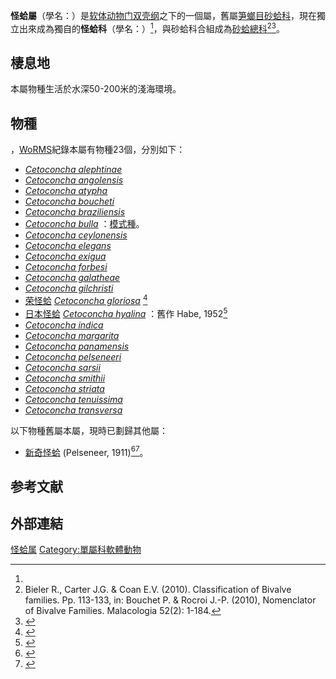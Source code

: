 {{Automatic taxobox
 | taxon = Cetoconcha
 | authority = Dall, 1886
 | parent_authority = Ridewood, 1903
}}

'''怪蛤屬'''（學名：{{lang|la|''Cetoconcha''}}）是[[软体动物门|软体动物门]][[双壳纲|双壳纲]]之下的一個屬，舊屬[[笋螂目|笋螂目]][[砂蛤科|砂蛤科]]{{r|zgdwz}}，現在獨立出來成為獨自的'''怪蛤科'''（學名：{{lang|la|Cetoconchidae}}）<ref name="WoRMS_138372" />，與砂蛤科合組成為[[砂蛤總科|砂蛤總科]]<ref name=Nomenclator>Bieler R., Carter J.G. & Coan E.V. (2010). Classification of Bivalve families. Pp. 113-133, in: Bouchet P. & Rocroi J.-P. (2010), Nomenclator of Bivalve Families. Malacologia 52(2): 1-184.</ref><ref name="WoRMS_382317">{{cite WoRMS |id=382317|title=Poromyoidea Dall, 1886 |last1=Gofas |first=Serge |last2=Bouchet |first2=Philippe |date=2010-09-15 |accessdate=2015-05-10 }}</ref>。

==棲息地==
本屬物種生活於水深50-200米的淺海環境。

==物種==
{{asof|2017|12|12}}，[[WoRMS|WoRMS]]紀錄本屬有物種23個，分別如下{{r|WoRMS_138372}}：
* ''[[Cetoconcha_alephtinae|Cetoconcha alephtinae]]'' {{small|(Krylova, 1991)}}
* ''[[Cetoconcha_angolensis|Cetoconcha angolensis]]'' {{small|Allen & Morgan, 1981}}
* ''[[Cetoconcha_atypha|Cetoconcha atypha]]'' {{small|Verrill & Bush, 1898}}
* ''[[Cetoconcha_boucheti|Cetoconcha boucheti]]'' {{small|Poutiers & Bernard, 1995}}
* ''[[Cetoconcha_braziliensis|Cetoconcha braziliensis]]'' {{small|Allen & Morgan, 1981}}
* ''[[Cetoconcha_bulla|Cetoconcha bulla]]'' {{small|(Dall, 1881)}}：[[模式種|模式種]]。
* ''[[Cetoconcha_ceylonensis|Cetoconcha ceylonensis]]'' {{small|Knudsen, 1970}}
* ''[[Cetoconcha_elegans|Cetoconcha elegans]]'' {{small|(Krylova, 1991)}}
* ''[[Cetoconcha_exigua|Cetoconcha exigua]]'' {{small|Poutiers & Bernard, 1995}}
* ''[[Cetoconcha_forbesi|Cetoconcha forbesi]]'' {{small|(H. Adams, 1875)}}
* ''[[Cetoconcha_galatheae|Cetoconcha galatheae]]'' {{small|Knudsen, 1970}}
* ''[[Cetoconcha_gilchristi|Cetoconcha gilchristi]]'' {{small|(G. B. Sowerby III, 1904)}}
* [[荣怪蛤|荣怪蛤]] ''[[Cetoconcha_gloriosa|Cetoconcha gloriosa]]'' {{small|(Prashad, 1932)}}<ref>{{cite web|url=http://shell.sinica.edu.tw/chinese/shellbase_detail.php?science_no=3954|title=国际贝库：荣怪蛤|publisher=台湾贝类资料库|accessdate=2009-08-11|archive-date=2016-03-04|archive-url=https://web.archive.org/web/20160304091917/http://shell.sinica.edu.tw/chinese/shellbase_detail.php?science_no=3954|dead-url=no}}</ref>
* [[日本怪蛤|日本怪蛤]] ''[[Cetoconcha_hyalina|Cetoconcha hyalina]]'' {{small|(Hinds, 1843)}}：舊作''{{lang|la|Cetoconcha japonica}}'' Habe, 1952<ref>{{cite web|url=http://shell.sinica.edu.tw/chinese/shellbase_detail.php?science_no=3955|title=国际贝库：日本怪蛤|publisher=台湾贝类资料库|accessdate=2009-08-11|archive-date=2016-03-04|archive-url=https://web.archive.org/web/20160304124236/http://shell.sinica.edu.tw/chinese/shellbase_detail.php?science_no=3955|dead-url=no}}</ref>
* ''[[Cetoconcha_indica|Cetoconcha indica]]'' {{small|Ray, 1952}}
* ''[[Cetoconcha_margarita|Cetoconcha margarita]]'' {{small|(Dall, 1886)}}
* ''[[Cetoconcha_panamensis|Cetoconcha panamensis]]'' {{small|(Dall, 1908)}}
* ''[[Cetoconcha_pelseneeri|Cetoconcha pelseneeri]]'' {{small|Pelseneer, 1911}}
* ''[[Cetoconcha_sarsii|Cetoconcha sarsii]]'' {{small|(E. A. Smith, 1885)}}
* ''[[Cetoconcha_smithii|Cetoconcha smithii]]'' {{small|Dall, 1908}}
* ''[[Cetoconcha_striata|Cetoconcha striata]]'' {{small|(G. B. Sowerby III, 1904)}}
* ''[[Cetoconcha_tenuissima|Cetoconcha tenuissima]]'' {{small|Okutani, 1966}}
* ''[[Cetoconcha_transversa|Cetoconcha transversa]]'' {{small|(Locard, 1898)}}

以下物種舊屬本屬，現時已劃歸其他屬：
* [[新奇怪蛤|新奇怪蛤]] ''{{lang|la|Cetomya eximia}}'' (Pelseneer, 1911)<ref name=WoRMS_408647>{{cite WoRMS |id=408647 |title=''Cetomya eximia'' (Pelseneer, 1911) |last1=Bouchet |first1=Philippe |last2=Tran |first2=Bastien |last3=Huber |first3=Markus |date=2010-09-23 |accessdate=2015-05-05 }}</ref><ref name="shell_2843">{{cite web|url=http://shell.sinica.edu.tw/chinese/shellbase_detail.php?science_no=2843|title=国际贝库：新奇怪蛤|publisher=台湾贝类资料库|accessdate=2009-08-11|archive-date=2015-05-18|archive-url=https://web.archive.org/web/20150518084713/http://shell.sinica.edu.tw/chinese/shellbase_detail.php?science_no=2843|dead-url=no}}</ref>。

==参考文献==
{{reflist |refs=
<ref name="WoRMS_138372">{{WoRMS |id=138372
 |title=''Cetoconcha''
 |access-date=2017-12-12 }}</ref>
<ref name="zgdwz">{{shelldoc/徐鳳山1999}}</ref>
}}

==外部連結==
{{Taxonbar}}
[[Category:怪蛤属|]]
[[Category:單屬科軟體動物|Category:單屬科軟體動物]]